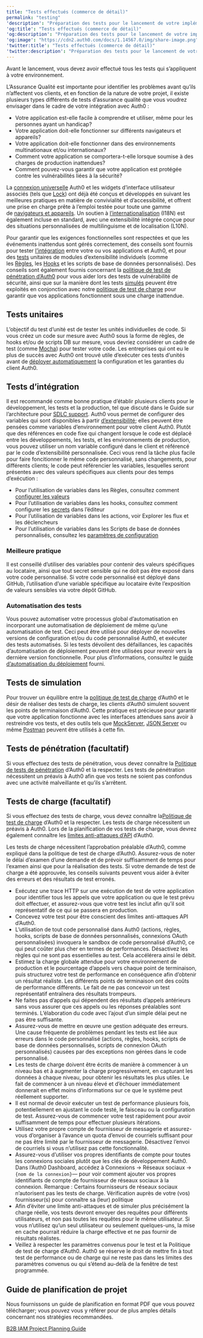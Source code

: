 ```yaml
---
title: "Tests effectués (commerce de détail)"
permalink: "testing"
'description': "Préparation des tests pour le lancement de votre implémentation IAM de commerce de détail (B2B)."
'og:title': "Tests effectués (commerce de détail)"
'og:description': "Préparation des tests pour le lancement de votre implémentation IAM de commerce de détail (B2B)."
'og:image': "https://cdn2.auth0.com/docs/1.14567.0/img/share-image.png"
'twitter:title': "Tests effectués (commerce de détail)"
'twitter:description': "Préparation des tests pour le lancement de votre implémentation IAM de commerce de détail (B2B)."
---
```


Avant le lancement, vous devez avoir effectué tous les tests qui s’appliquent à votre environnement.

L’Assurance Qualité est importante pour identifier les problèmes avant qu’ils n’affectent vos clients, et en fonction de la nature de votre projet, il existe plusieurs types différents de tests d’assurance qualité que vous voudrez envisager dans le cadre de votre intégration avec Auth0 :

* Votre application est-elle facile à comprendre et utiliser, même pour les personnes ayant un handicap?
* Votre application doit-elle fonctionner sur différents navigateurs et appareils?
* Votre application doit-elle fonctionner dans des environnements multinationaux et/ou internationaux?
* Comment votre application se comportera-t-elle lorsque soumise à des charges de production inattendues?
* Comment pouvez-vous garantir que votre application est protégée contre les vulnérabilités liées à la sécurité?

La [connexion universelle](/docs/fr-ca/authenticate/login/auth0-universal-login) Auth0 et les widgets d’interface utilisateur associés (tels que [Lock](/docs/fr-ca/libraries/lock)) ont déjà été conçus et développés en suivant les meilleures pratiques en matière de convivialité et d’accessibilité, et offrent une prise en charge prête à l’emploi testée pour toute une gamme de [navigateurs et appareils](/docs/fr-ca/troubleshoot/customer-support/product-support-matrix). Un soutien à [l’internationalisation](/docs/fr-ca/customize/internationalization-and-localization) (I18N) est également incluse en standard, avec une extensibilité intégrée conçue pour des situations personnalisées de multilinguisme et de localisation (L10N).

Pour garantir que les exigences fonctionnelles sont respectées et que les événements inattendus sont gérés correctement, des conseils sont fournis pour tester [l’intégration](#integration-testing) entre votre ou vos applications et Auth0, et pour des [tests](#unit-testing) unitaires de modules d’extensibilité individuels (comme les [Règles](/docs/fr-ca/customize/rules/debug-rules), les [Hooks](/docs/fr-ca/customize/hooks/update-hooks) et les scripts de base de données personnalisés). Des conseils sont également fournis concernant la [politique de test de pénétration d’Auth0](/docs/fr-ca/troubleshoot/customer-support/operational-policies/penetration-testing-policy) pour vous aider lors des tests de vulnérabilité de sécurité, ainsi que sur la manière dont les tests [simulés](#mock-testing) peuvent être exploités en conjonction avec notre [politique de test de charge](/docs/fr-ca/troubleshoot/customer-support/operational-policies/load-testing-policy) pour garantir que vos applications fonctionnent sous une charge inattendue.

## Tests unitaires

L’objectif du test d’unité est de tester les unités individuelles de code. Si vous créez un code sur mesure avec Auth0 sous la forme de règles, de hooks et/ou de scripts DB sur mesure, vous devriez considérer un cadre de test (comme [Mocha](https://mochajs.org/)) pour tester votre code. Les entreprises qui ont eu le plus de succès avec Auth0 ont trouvé utile d’exécuter ces tests d’unités avant de [déployer automatiquement](/docs/fr-ca/get-started/architecture-scenarios/business-to-business/deployment) la configuration et les garanties du client Auth0.

## Tests d’intégration

Il est recommandé comme bonne pratique d’établir plusieurs clients pour le développement, les tests et la production, tel que discuté dans le Guide sur l’architecture pour [SDLC support](/docs/fr-ca/architecture-scenarios/b2b/architecture#sdlc-support). Auth0 vous permet de configurer des variables qui sont disponibles à partir [d’extensibilité](/docs/fr-ca/customize/extensions); elles peuvent être pensées comme variables d’environnement pour votre client Auth0. Plutôt que des références en code fixe qui changent lorsque le code est déplacé entre les développements, les tests, et les environnements de production, vous pouvez utiliser un nom variable configuré dans le client et référencé par le code d’extensibilité personnalisée. Ceci vous rend la tâche plus facile pour faire foncitionner le même code personnalisé, sans changements, pour différents clients; le code peut référencier les variables, lesquelles seront présentes avec des valeurs spécifiques aux clients pour des temps d’exécution :

* Pour l’utilisation de variables dans les Règles, consultez comment [configurer les valeurs](/docs/fr-ca/customize/rules/configuration)
* Pour l’utilisation de variables dans les hooks, consultez comment configurer les [secrets](/docs/fr-ca/customize/hooks/hook-secrets) dans l’éditeur
* Pour l’utilisation de variables dans les actions, voir Explorer les flux et les déclencheurs
* Pour l’utilisation de variables dans les Scripts de base de données personnalisés, consultez les [paramètres de configuration](/docs/fr-ca/connections/database/custom-db/create-db-connection#step-3-add-configuration-parameters)

### Meilleure pratique

Il est conseillé d’utiliser des variables pour contenir des valeurs spécifiques au locataire, ainsi que tout secret sensible qui ne doit pas être exposé dans votre code personnalisé. Si votre code personnalisé est déployé dans GitHub, l’utilisation d’une variable spécifique au locataire évite l’exposition de valeurs sensibles via votre dépôt GitHub.

### Automatisation des tests

Vous pouvez automatiser votre processus global d’automatisation en incorporant une automatisation de déploiement de même qu’une automatisation de test. Ceci peut être utilisé pour déployer de nouvelles versions de configuration et/ou du code personnalisé Auth0, et exécuter des tests automatisés. Si les tests dévoilent des défaillances, les capacités d’automatisation de déploiement peuvent être utilisées pour revenir vers la dernière version fonctionnelle. Pour plus d’informations, consultez le [guide d’automatisation du déploiement](/docs/fr-ca/get-started/architecture-scenarios/business-to-business/deployment) fourni.

## Tests de simulation

Pour trouver un équilibre entre la [politique de test de charge](/docs/fr-ca/troubleshoot/customer-support/operational-policies/load-testing-policy) d’Auth0 et le désir de réaliser des tests de charge, les clients d’Auth0 simulent souvent les points de terminaison d’Auth0. Cette pratique est précieuse pour garantir que votre application fonctionne avec les interfaces attendues sans avoir à restreindre vos tests, et des outils tels que [MockServer](http://www.mock-server.com/), [JSON Server](https://github.com/typicode/json-server) ou même [Postman](https://learning.getpostman.com/docs/postman/mock_servers/setting_up_mock/) peuvent être utilisés à cette fin.

## Tests de pénétration (facultatif)

Si vous effectuez des tests de pénétration, vous devez connaître la [Politique de tests de pénétration](/docs/fr-ca/troubleshoot/customer-support/operational-policies/penetration-testing-policy) d’Auth0 et la respecter. Les tests de pénétration nécessitent un préavis à Auth0 afin que vos tests ne soient pas confondus avec une activité malveillante et qu’ils s’arrêtent.

## Tests de charge (facultatif)

Si vous effectuez des tests de charge, vous devez connaître la[Politique de test de charge](/docs/fr-ca/troubleshoot/customer-support/operational-policies/load-testing-policy) d’Auth0 et la respecter. Les tests de charge nécessitent un préavis à Auth0. Lors de la planification de vos tests de charge, vous devrez également connaître les [limites anti-attaques d’API](/docs/fr-ca/troubleshoot/customer-support/operational-policies/rate-limit-policy) d’Auth0.

Les tests de charge nécessitent l’approbation préalable d’Auth0, comme expliqué dans la politique de test de charge d’Auth0. Assurez-vous de noter le délai d’examen d’une demande et de prévoir suffisamment de temps pour l’examen ainsi que pour la réalisation des tests. Si votre demande de test de charge a été approuvée, les conseils suivants peuvent vous aider à éviter des erreurs et des résultats de test erronés.

* Exécutez une trace HTTP sur une exécution de test de votre application pour identifier tous les appels que votre application ou que le test prévu doit effectuer, et assurez-vous que votre test les inclut afin qu’il soit représentatif de ce qui se passera en production.
* Concevez votre test pour être conscient des limites anti-attaques API d’Auth0.
* L’utilisation de tout code personnalisé dans Auth0 (actions, règles, hooks, scripts de base de données personnalisés, connexions <Tooltip href="/docs/fr-ca/glossary?term=oath2" tip="OAuth 2.0
Cadre d’applications d’autorisation qui définit les protocoles d’autorisation et les flux de production." cta="Voir le glossaire">OAuth</Tooltip> personnalisées) invoquera le sandbox de code personnalisé d’Auth0, ce qui peut coûter plus cher en termes de performances. Désactivez les règles qui ne sont pas essentielles au test. Cela accélérera ainsi le débit.
* Estimez la charge globale attendue pour votre environnement de production et le pourcentage d’appels vers chaque point de terminaison, puis structurez votre test de performance en conséquence afin d’obtenir un résultat réaliste. Les différents points de terminaison ont des coûts de performance différents. Le fait de ne pas concevoir un test représentatif entraînera des résultats trompeurs.
* Ne faites pas d’appels qui dépendent des résultats d’appels antérieurs sans vous assurer que ces appels ou les réponses préalables sont terminés. L’élaboration du code avec l’ajout d’un simple délai peut ne pas être suffisante.
* Assurez-vous de mettre en œuvre une gestion adéquate des erreurs. Une cause fréquente de problèmes pendant les tests est liée aux erreurs dans le code personnalisé (actions, règles, hooks, scripts de base de données personnalisés, scripts de connexion OAuth personnalisés) causées par des exceptions non gérées dans le code personnalisé.
* Les tests de charge doivent être écrits de manière à commencer à un niveau bas et à augmenter la charge progressivement, en capturant les données à chaque niveau, pour obtenir les résultats les plus utiles. Le fait de commencer à un niveau élevé et d’échouer immédiatement donnerait en effet moins d’informations sur ce que le système peut réellement supporter.
* Il est normal de devoir exécuter un test de performance plusieurs fois, potentiellement en ajustant le code testé, le faisceau ou la configuration de test. Assurez-vous de commencer votre test rapidement pour avoir suffisamment de temps pour effectuer plusieurs itérations.
* Utilisez votre propre compte de fournisseur de messagerie et assurez-vous d’organiser à l’avance un quota d’envoi de courriels suffisant pour ne pas être limité par le fournisseur de messagerie. Désactivez l’envoi de courriels si vous n’utilisez pas cette fonctionnalité.
* Assurez-vous d’utiliser vos propres identifiants de compte pour toutes les connexions sociales plutôt que les clés de développement Auth0. Dans l’<Tooltip href="/docs/fr-ca/glossary?term=auth0-dashboard" tip="Auth0 Dashboard
Principal produit d’Auth0 pour configurer vos services." cta="Voir le glossaire">Auth0 Dashboard</Tooltip>, accédez à Connexions -> Réseaux sociaux -> `{nom de la connexion}`— pour voir comment ajouter vos propres identifiants de compte de fournisseur de réseaux sociaux à la connexion. Remarque : Certains fournisseurs de réseaux sociaux n’autorisent pas les tests de charge. Vérification auprès de votre (vos) fournisseur(s) pour connaître sa (leur) politique
* Afin d’éviter une limite anti-attaques et de simuler plus précisément la charge réelle, vos tests devront envoyer des requêtes pour différents utilisateurs, et non pas toutes les requêtes pour le même utilisateur. Si vous n’utilisez qu’un seul utilisateur ou seulement quelques-uns, la mise en cache pourrait réduire la charge effective et ne pas fournir de résultats réalistes.
* Veillez à respecter les paramètres convenus pour le test et la Politique de test de charge d’Auth0. Auth0 se réserve le droit de mettre fin à tout test de performance ou de charge qui ne reste pas dans les limites des paramètres convenus ou qui s’étend au-delà de la fenêtre de test programmée.

## Guide de planification de projet

Nous fournissons un guide de planification en format PDF que vous pouvez télécharger; vous pouvez vous y référer pour de plus amples détails concernant nos stratégies recommandées.

[B2B IAM Project Planning Guide](//assets.ctfassets.net/cdy7uua7fh8z/63F0WOPJdVzsPMxV1Xvp8x/7a329487c5e890d8e820f6a48983b46a/B2B_Project_Planning.pdf)